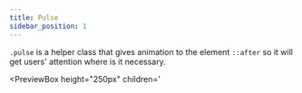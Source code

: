 ```yaml
---
title: Pulse
sidebar_position: 1
---
```



`.pulse` is a helper class that gives animation to the element `::after` so it will get users' attention where is it necessary.

<PreviewBox
	height="250px"
	children='
<!DOCTYPE html>
<html lang="en">
	<head>
		<meta charset="UTF-8" />
		<meta http-equiv="X-UA-Compatible" content="IE=edge" />
		<meta name="viewport" content="width=device-width, initial-scale=1.0" />
		<link rel="stylesheet" href="https://cdn.jsdelivr.net/npm/flatifycss/dist/css/flatify.min.css" />
		<title>Pulse</title>
        <style>
            .my-box{
                width: 150px;
                height: 100px;
                margin: 50px;
            }
            @media screen and (max-width: 650px){
    			.flex-center{
                    flex-wrap: wrap;
                }
                
                .my-box {
    				width: 40% !important;
    			}
    		}
        </style>
	</head>
	<body>
       <div class="flex-center">
            <div class="my-box style-blue pulse flex-center edge-round-md">Hello!</div>
            <div class="my-box style-orange pulse flex-center edge-round-md">Hola!</div>
            <div class="my-box style-green pulse flex-center edge-round-md">Salut!</div>
        </div>
    </body>

</html>
'
/>

```html title="index.html"
<div class="pulse my-box style-blue flex-center edge-round-md">Hello!</div>
<div class="pulse my-box style-orange flex-center edge-round-md">Hola!</div>
<div class="pulse my-box style-green flex-center edge-round-md">Salut!</div>
```

```css title="style.css"
.my-box {
  width: 150px;
  height: 100px;
  margin: 50px;
}
```
